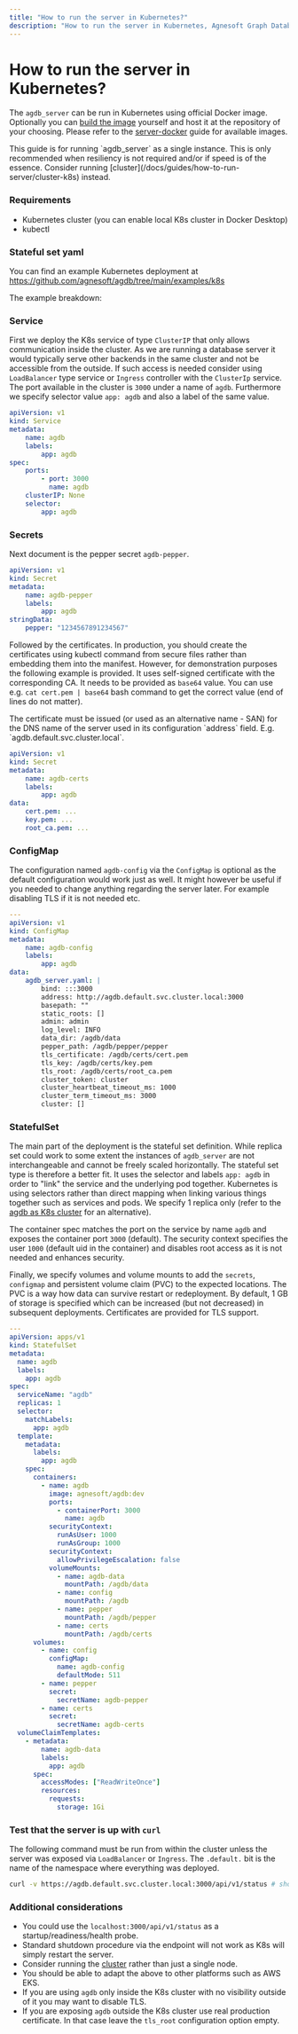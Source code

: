 ```yaml
---
title: "How to run the server in Kubernetes?"
description: "How to run the server in Kubernetes, Agnesoft Graph Database"
---
```



# How to run the server in Kubernetes?

The `agdb_server` can be run in Kubernetes using official Docker image. Optionally you can [build the image](https://github.com/agnesoft/agdb/blob/main/agdb_server/containerfile) yourself and host it at the repository of your choosing. Please refer to the [server-docker](/docs/guides/how-to-run-server/server-docker) guide for available images.

<Callout>
    This guide is for running `agdb_server` as a single instance. This is only
    recommended when resiliency is not required and/or if speed is of the
    essence. Consider running
    [cluster](/docs/guides/how-to-run-server/cluster-k8s) instead.
</Callout>

### Requirements

- Kubernetes cluster (you can enable local K8s cluster in Docker Desktop)
- kubectl

### Stateful set yaml

You can find an example Kubernetes deployment at https://github.com/agnesoft/agdb/tree/main/examples/k8s

The example breakdown:

<Steps>

### Service

First we deploy the K8s service of type `ClusterIP` that only allows communication inside the cluster. As we are running a database server it would typically serve other backends in the same cluster and not be accessible from the outside. If such access is needed consider using `LoadBalancer` type service or `Ingress` controller with the `ClusterIp` service. The port available in the cluster is `3000` under a name of `agdb`. Furthermore we specify selector value `app: agdb` and also a label of the same value.

```yaml
apiVersion: v1
kind: Service
metadata:
    name: agdb
    labels:
        app: agdb
spec:
    ports:
        - port: 3000
          name: agdb
    clusterIP: None
    selector:
        app: agdb
```

### Secrets

Next document is the pepper secret `agdb-pepper`.

```yaml
apiVersion: v1
kind: Secret
metadata:
    name: agdb-pepper
    labels:
        app: agdb
stringData:
    pepper: "1234567891234567"
```

Followed by the certificates. In production, you should create the certificates using kubectl command from secure files rather than embedding them into the manifest. However, for demonstration purposes the following example is provided. It uses self-signed certificate with the corresponding CA. It needs to be provided as `base64` value. You can use e.g. `cat cert.pem | base64` bash command to get the correct value (end of lines do not matter).

<Callout>
    The certificate must be issued (or used as an alternative name - SAN) for
    the DNS name of the server used in its configuration `address` field. E.g.
    `agdb.default.svc.cluster.local`.
</Callout>

```yaml
apiVersion: v1
kind: Secret
metadata:
    name: agdb-certs
    labels:
        app: agdb
data:
    cert.pem: ...
    key.pem: ...
    root_ca.pem: ...
```

### ConfigMap

The configuration named `agdb-config` via the `ConfigMap` is optional as the default configuration would work just as well. It might however be useful if you needed to change anything regarding the server later. For example disabling TLS if it is not needed etc.

```yaml
---
apiVersion: v1
kind: ConfigMap
metadata:
    name: agdb-config
    labels:
        app: agdb
data:
    agdb_server.yaml: |
        bind: :::3000
        address: http://agdb.default.svc.cluster.local:3000
        basepath: ""
        static_roots: []
        admin: admin
        log_level: INFO
        data_dir: /agdb/data
        pepper_path: /agdb/pepper/pepper
        tls_certificate: /agdb/certs/cert.pem
        tls_key: /agdb/certs/key.pem
        tls_root: /agdb/certs/root_ca.pem
        cluster_token: cluster
        cluster_heartbeat_timeout_ms: 1000
        cluster_term_timeout_ms: 3000
        cluster: []
```

### StatefulSet

The main part of the deployment is the stateful set definition. While replica set could work to some extent the instances of `agdb_server` are not interchangeable and cannot be freely scaled horizontally. The stateful set type is therefore a better fit. It uses the selector and labels `app: agdb` in order to "link" the service and the underlying pod together. Kubernetes is using selectors rather than direct mapping when linking various things together such as services and pods. We specify 1 replica only (refer to the [agdb as K8s cluster](/docs/guides/how-to-run-server/cluster-k8s) for an alternative).

The container spec matches the port on the service by name `agdb` and exposes the container port `3000` (default). The security context specifies the user `1000` (default uid in the container) and disables root access as it is not needed and enhances security.

Finally, we specify volumes and volume mounts to add the `secrets`, `configmap` and persistent volume claim (PVC) to the expected locations. The PVC is a way how data can survive restart or redeployment. By default, 1 GB of storage is specified which can be increased (but not decreased) in subsequent deployments. Certificates are provided for TLS support.

```yaml
---
apiVersion: apps/v1
kind: StatefulSet
metadata:
  name: agdb
  labels:
    app: agdb
spec:
  serviceName: "agdb"
  replicas: 1
  selector:
    matchLabels:
      app: agdb
  template:
    metadata:
      labels:
        app: agdb
    spec:
      containers:
        - name: agdb
          image: agnesoft/agdb:dev
          ports:
            - containerPort: 3000
              name: agdb
          securityContext:
            runAsUser: 1000
            runAsGroup: 1000
          securityContext:
            allowPrivilegeEscalation: false
          volumeMounts:
            - name: agdb-data
              mountPath: /agdb/data
            - name: config
              mountPath: /agdb
            - name: pepper
              mountPath: /agdb/pepper
            - name: certs
              mountPath: /agdb/certs
      volumes:
        - name: config
          configMap:
            name: agdb-config
            defaultMode: 511
        - name: pepper
          secret:
            secretName: agdb-pepper
        - name: certs
          secret:
            secretName: agdb-certs
  volumeClaimTemplates:
    - metadata:
        name: agdb-data
        labels:
          app: agdb
      spec:
        accessModes: ["ReadWriteOnce"]
        resources:
          requests:
            storage: 1Gi
```

### Test that the server is up with `curl`

The following command must be run from within the cluster unless the server was exposed via `LoadBalancer` or `Ingress`. The `.default.` bit is the name of the namespace where everything was deployed.

```bash
curl -v https://agdb.default.svc.cluster.local:3000/api/v1/status # should return 200 OK
```

### Additional considerations

- You could use the `localhost:3000/api/v1/status` as a startup/readiness/health probe.
- Standard shutdown procedure via the endpoint will not work as K8s will simply restart the server.
- Consider running the [cluster](/docs/guides/how-to-run-server/cluster-k8s) rather than just a single node.
- You should be able to adapt the above to other platforms such as AWS EKS.
- If you are using `agdb` only inside the K8s cluster with no visibility outside of it you may want to disable TLS.
- If you are exposing `agdb` outside the K8s cluster use real production certificate. In that case leave the `tls_root` configuration option empty.

</Steps>
